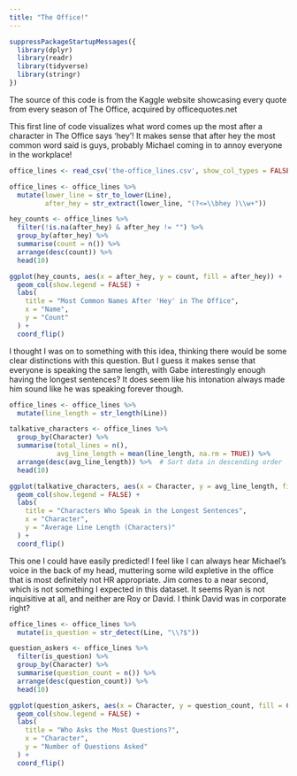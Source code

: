 ```yaml
---
title: "The Office!"
---
```


```r
suppressPackageStartupMessages({
  library(dplyr)
  library(readr)
  library(tidyverse)
  library(stringr)
})

```

The source of this code is from the Kaggle website showcasing every quote from every season of The Office, acquired by officequotes.net

This first line of code visualizes what word comes up the most after a character in The Office says 'hey'! It makes sense that after hey the most common word said is guys, probably Michael coming in to annoy everyone in the workplace!

```r

office_lines <- read_csv('the-office_lines.csv', show_col_types = FALSE)

office_lines <- office_lines %>%
  mutate(lower_line = str_to_lower(Line),
         after_hey = str_extract(lower_line, "(?<=\\bhey )\\w+"))  

hey_counts <- office_lines %>%
  filter(!is.na(after_hey) & after_hey != "") %>%
  group_by(after_hey) %>%
  summarise(count = n()) %>%
  arrange(desc(count)) %>%  
  head(10)

ggplot(hey_counts, aes(x = after_hey, y = count, fill = after_hey)) +
  geom_col(show.legend = FALSE) +
  labs(
    title = "Most Common Names After 'Hey' in The Office",
    x = "Name",
    y = "Count"
  ) +
  coord_flip() 

```

I thought I was on to something with this idea, thinking there would be some clear distinctions with this question. But I guess it makes sense that everyone is speaking the same length, with Gabe interestingly enough having the longest sentences? It does seem like his intonation always made him sound like he was speaking forever though.

```r

office_lines <- office_lines %>%
  mutate(line_length = str_length(Line)) 

talkative_characters <- office_lines %>%
  group_by(Character) %>%
  summarise(total_lines = n(),  
            avg_line_length = mean(line_length, na.rm = TRUE)) %>%
  arrange(desc(avg_line_length)) %>%  # Sort data in descending order
  head(10)

ggplot(talkative_characters, aes(x = Character, y = avg_line_length, fill = Character)) +
  geom_col(show.legend = FALSE) +
  labs(
    title = "Characters Who Speak in the Longest Sentences",
    x = "Character",
    y = "Average Line Length (Characters)"
  ) +
  coord_flip()  

```

This one I could have easily predicted! I feel like I can always hear Michael's voice in the back of my head, muttering some wild expletive in the office that is most definitely not HR appropriate. Jim comes to a near second, which is not something I expected in this dataset. It seems Ryan is not inquisitive at all, and neither are Roy or David. I think David was in corporate right?

```r

office_lines <- office_lines %>%
  mutate(is_question = str_detect(Line, "\\?$")) 

question_askers <- office_lines %>%
  filter(is_question) %>%
  group_by(Character) %>%
  summarise(question_count = n()) %>%
  arrange(desc(question_count)) %>% 
  head(10) 

ggplot(question_askers, aes(x = Character, y = question_count, fill = Character)) +
  geom_col(show.legend = FALSE) +
  labs(
    title = "Who Asks the Most Questions?",
    x = "Character",
    y = "Number of Questions Asked"
  ) +
  coord_flip()  

```
